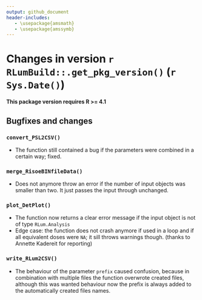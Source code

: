 ```yaml
---
output: github_document
header-includes:
   - \usepackage{amsmath}
   - \usepackage{amssymb}
---
```

<!-- NEWS.md was auto-generated by NEWS.Rmd. Please DO NOT edit by hand!-->

# Changes in version `r RLumBuild::.get_pkg_version()` (`r Sys.Date()`)

**This package version requires R >= 4.1**

## Bugfixes and changes

### `convert_PSL2CSV()` 
* The function still contained a bug if the parameters were combined in a certain way; fixed.

### `merge_RisoeBINfileData()` 
* Does not anymore throw an error if the number of input objects was smaller than two. It just passes the input through unchanged.

### `plot_DetPlot()` 
* The function now returns a clear error message if the input object is not of type `RLum.Analysis`
* Edge case: the function does not crash anymore if used in a loop and if all equivalent doses were `NA`; 
it sill throws warnings though. (thanks to Annette Kadereit for reporting)

### `write_RLum2CSV()`
* The behaviour of the parameter `prefix` caused confusion, because in combination with multiple files the function 
overwrote created files, although this was wanted behaviour now the prefix is always added to the automatically created files names. 

